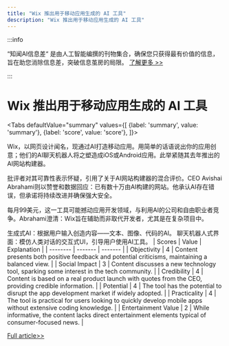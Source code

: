 ```yaml
---
title: "Wix 推出用于移动应用生成的 AI 工具"
description: "Wix 推出用于移动应用生成的 AI 工具"
---
```



:::info

“知闻AI信息差“ 是由人工智能编撰的刊物集合，确保您只获得最有价值的信息，旨在助您消除信息差，突破信息茧房的局限。  [了解更多 >>](/)

:::

# Wix 推出用于移动应用生成的 AI 工具


<Tabs
	defaultValue="summary"
	values={[
	{label: 'summary', value: 'summary'},
	{label: 'score', value: 'score'},
]}>
<TabItem value="summary">


Wix，以网页设计闻名，现通过AI打造移动应用。用简单的话语说出你的应用创意；他们的AI聊天机器人将之塑造成iOS或Android应用。此举紧随其去年推出的AI网站构建器。

批评者对其可靠性表示怀疑，引用了关于AI网站构建器的混合评价。CEO Avishai Abrahami则以赞誉和数据回应：已有数十万由AI构建的网站。他承认AI存在错误，但承诺将持续改进并确保强大安全。

每月99美元，这一工具可能撼动应用开发领域，与利用AI的公司和自由职业者竞争。Abrahami澄清：Wix旨在辅助而非取代开发者，尤其是在复杂项目中。

生成式AI：根据用户输入创造内容——文本、图像、代码的AI。
聊天机器人式界面：模仿人类对话的交互式UI，引导用户使用AI工具。
</TabItem>
<TabItem value="score">
	| Scores     | Value   | Explanation |
	| -------- | ------- | ------- |
	| Objectivity  | 4    | Content presents both positive feedback and potential criticisms, maintaining a balanced view.    |
	| Social Impact | 3     | Content discusses a new technology tool, sparking some interest in the tech community.    |
	| Credibility    | 4    | Content is based on a real product launch with quotes from the CEO, providing credible information.    |
	| Potential    | 4    | The tool has the potential to disrupt the app development market if widely adopted.    |
	| Practicality    | 4    | The tool is practical for users looking to quickly develop mobile apps without extensive coding knowledge.    |
	| Entertainment Value    | 2    | While informative, the content lacks direct entertainment elements typical of consumer-focused news.    |
</TabItem>
</Tabs>

[Full article>>](https://techcrunch.com/2024/06/05/wixs-new-tool-taps-ai-to-generate-smartphone-apps/)
